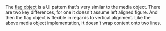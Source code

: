 
The [flag object](http://csswizardry.com/2013/05/the-flag-object/) is a UI pattern that's very similar to the media object. There are two key differences, for one it doesn't assume left aligned figure. And then the flag object is flexible in regards to vertical alignment. Like the above media object implementation, it doesn't wrap content onto two lines.

<Snippet component={Flag} snippet={snippet} />
